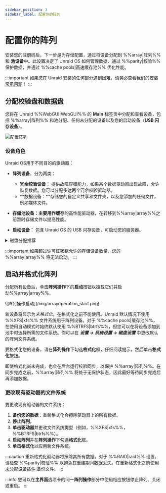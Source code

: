 ```yaml
---
sidebar_position: 3
sidebar_label: 配置你的阵列
---
```


# 配置你的阵列

安装您的注册码后，下一步是为存储配置，通过将设备分配到 %%array|阵列%% 和 **池设备**中。此设置决定了 Unraid OS 如何管理数据、通过 %%parity|校验%% 保护数据，并通过 %%cache pools|高速缓存池%% 优化性能。

:::important
如果您在 Unraid 安装的任何部分遇到困难，请务必查看我们的[安装常见问题](../../troubleshooting/faq.mdx#installation)！
:::

## 分配校验盘和数据盘

您将在 Unraid %%WebGUI|WebGUI%% 的 **Main** 标签页中分配和查看设备，包括 %%array|阵列%% 和池分配、任何未分配的设备以及您的启动设备（**USB 闪存设备**）。

![配置阵列](/img/configuringarray1.png)

### 设备角色

Unraid OS用于不同目的的驱动器：

- **阵列设备**，分为两类：
  - **冗余校验设备：** 提供故障容错能力，如果某个数据驱动器出现故障，允许恢复数据。您可以分配多达两个冗余校验驱动器。
  - \*\*数据设备：\*\*存储您的自定义共享和文件夹，以及您添加的任何文件，例如媒体文件。

- **存储池设备：**主要用作**缓存**的高性能驱动器，在转移到%%array|array%%之前暂时存储文件以提高性能。

- **启动设备：** 包含 Unraid OS 的 USB 闪存设备，可启动您的服务器。

<details>
  <summary>磁盘分配推荐</summary>

  这些磁盘分配建议旨在优化您的 Unraid %%array|array%%，提高性能、数据保护和未来扩展性。通过遵循这些建议，您可以有效地最大化存储设备并避免常见设置问题。

  1. **Select the largest %%parity device|parity-drives%%:**
     Always choose the largest available storage device as your %%parity device|parity-drives%%(s). When expanding your %%array|array%%, data disks must be equal to or smaller than your %%parity device|parity-drives%%(s). You should purchase the largest **HDD** for your initial %%parity device|parity-drives%% to avoid future limitations. For dual %%parity disks|parity-drives%%, each parity disk must be greater than or equal to the largest data disk.

  2. **使用 HDD 为 %%array|array%%，使用 SSD/NVMe 驱动器为池：**
     为获得最佳性能，在 %%array|array%% 中使用 **HDDs** 作为主要存储设备用于一般存储和 %%parity|parity%% 保护。分配 **SSD** 或 **NVMe** 驱动器到 %%cache pool|cache-pool%% 或专用池，以提高高速读写操作。这种设置通过利用不同驱动器类型的优势来提高整体性能。

  3. **用 %%multi-device pool|multi-device-pool%% 保护缓存数据：**
     为保护缓存数据，将多个设备分配到 %%cache pool|cache-pool%%。单一设备无法提供数据丢失保护。%%Cache pools|cache-pool%% 可按需扩展。

  :::warning
  SSD 在 %%array|array%% 中的支持是实验性的。由于%%TRIM/Discard|trim-discard%% 实现的差异，一些 SSDs 性能可能不佳，可能导致不良结果。这不适用于 %%cache pools|cache-pool%%。 [在这里了解更多关于文件系统选项的信息](../../using-unraid-to/manage-storage/file-systems.mdx)。
  :::

  :::note
  基于 SSD 的池是为应用程序和虚拟机优化的，利用 SSD 性能进行更快的交互。[在这里了解更多关于运行应用程序的信息](../../using-unraid-to/run-docker-containers/overview.mdx)。
  :::
</details>

:::important
如果超过许可证密钥允许的存储设备数量，您的 %%array|array%% 将无法启动。
:::

## 启动并格式化阵列

分配所有设备后，单击**阵列操作**下的**启动**按钮以挂载它们并启动%%array|array%%。

<div style={{ margin: 'auto', maxWidth: '500px'}}>
  ![阵列操作启动](/img/arrayoperation_start.png)
</div>

新设备将显示为*未格式化*，在格式化之前不能使用。Unraid 默认情况下使用 %%XFS|xfs%% 文件系统用于阵列设备。对于 %%cache pools|缓存池%%，在使用自动模式时始终默认使用 %%BTRFS|btrfs%%，但您可以在将设备添加到池中时选择所需的文件系统。你可以在 ***设置 → 系统设置 → 磁盘设置*** 中更改默认的阵列文件系统。

要格式化您的设备，请在**阵列操作**下勾选**格式化**框，仔细阅读提示，然后单击**格式化**按钮。

即使格式化尚未完成，也会在后台运行校验同步，以保护 %%array|阵列%%。在同步完成之前，%%array|阵列%% 将处于无保护状态，因此最好等待同步完成后再添加数据。

### 更改现有驱动器的文件系统

要更改现有驱动器的文件系统：

1. **备份您的数据**：重新格式化会擦除驱动器上的所有数据。
2. **停止阵列**。
3. **单击驱动器**并更改文件系统类型（例如，%%XFS|xfs%%，%%BTRFS|btrfs%%）。
4. **启动阵列**并在**阵列操作**下勾选**格式化**框。
5. **单击格式化**以应用新文件系统。

:::caution
重新格式化驱动器将擦除其所有数据。对于 %%RAID|raid%% 设置，请检查 %%parity|校验%% 以避免在重建期间数据丢失。在重新格式化之前使用 [未分配设备插件](https://unraid.net/community/apps?q=unassigned+devices#r:~:text=don%27t%20be%20carefull!!!-,Unassigned%20Devices,-dlandon) 备份文件。
:::

:::info
您可以在**主界面**选项卡的同一**阵列操作**部分中使用相应按钮停止阵列、关闭或重启。
:::
